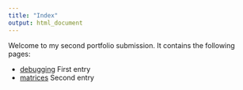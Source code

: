 ```yaml
---
title: "Index"
output: html_document
---
```


Welcome to my second portfolio submission. It contains the following pages:

- [debugging](.\docs\debugging.html) First entry
- [matrices](.\docs\matrices.html) Second entry